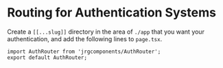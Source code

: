 
<Meta title='Authentication Routing' />

# Routing for Authentication Systems

Create a `[[...slug]]` directory in the area of `./app` that you want your authentication, and add the following lines to `page.tsx`.
```tsx
import AuthRouter from 'jrgcomponents/AuthRouter';
export default AuthRouter;
```
